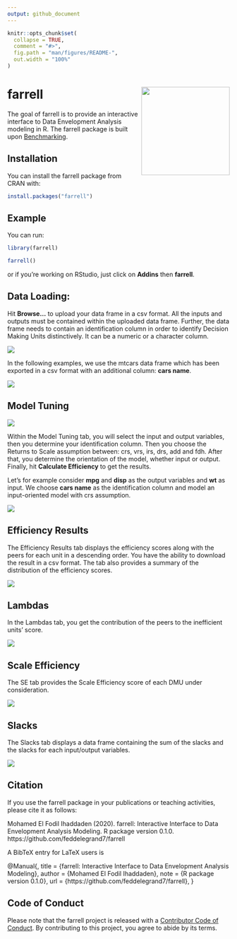 ```yaml
---
output: github_document
---
```


<!-- README.md is generated from README.Rmd. Please edit that file -->

```r
knitr::opts_chunk$set(
  collapse = TRUE,
  comment = "#>",
  fig.path = "man/figures/README-",
  out.width = "100%"
)
```

# farrell <a><img src='man/figures/hex.png' align="right" height="200" /></a>

<!-- badges: start -->
<!-- badges: end -->

The goal of farrell is to provide an interactive interface to Data Envelopment Analysis modeling in R. The farrell package is built upon [Benchmarking](https://CRAN.R-project.org/package=Benchmarking).

## Installation

You can install the farrell package from CRAN with:




```r

install.packages("farrell")

```



## Example

You can run: 

```r
library(farrell)

farrell()

```

or if you're working on RStudio, just click on __Addins__ then __farrell__. 

## Data Loading: 


Hit __Browse...__ to upload your data frame in a csv format. All the inputs and outputs must be contained
within the uploaded data frame. Further, the data frame needs to contain an identification column in order
to identify Decision Making Units distinctively. It can be a numeric or a character column.

![](man/figures/fig1.png)


In the following examples, we use the mtcars data frame which has been exported in a csv format with an additional column: __cars name__. 



![](man/figures/fig2.png)


## Model Tuning


![](man/figures/fig3.png)

Within the Model Tuning tab, you will select the input and output variables, then you determine your identification column. Then you choose the Returns to Scale assumption between: crs, vrs, irs, drs, add and fdh. After that, you determine the orientation of the model, whether input or output. Finally, hit __Calculate Efficiency__ to get the results. 

Let's for example consider __mpg__ and __disp__ as the output variables and __wt__ as input. We choose __cars name__ as the identification column and model an input-oriented model with crs assumption. 



![](man/figures/fig4.png)

## Efficiency Results


The Efficiency Results tab displays the efficiency scores along with the peers for each unit in a descending order. You have the ability to download the result in a csv format. The tab also provides a summary of the distribution of the efficiency scores. 


![](man/figures/fig5.png)


## Lambdas


In the Lambdas tab, you get the contribution of the peers to the inefficient units' score. 


![](man/figures/fig6.png)


## Scale Efficiency 


The SE tab provides the Scale Efficiency score of each DMU under consideration. 

![](man/figures/fig7.png)

## Slacks

The Slacks tab displays a data frame containing the sum of the slacks and the slacks for each input/output variables. 


![](man/figures/fig8.png)



## Citation 

If you use the farrell package in your publications or teaching activities, please cite it as follows:


  Mohamed El Fodil Ihaddaden (2020). farrell:
  Interactive Interface to Data Envelopment
  Analysis Modeling. R package version 0.1.0.
  https://github.com/feddelegrand7/farrell

A BibTeX entry for LaTeX users is

  @Manual{,
    title = {farrell: Interactive Interface to Data Envelopment Analysis Modeling},
    author = {Mohamed El Fodil Ihaddaden},
    note = {R package version 0.1.0},
    url = {https://github.com/feddelegrand7/farrell},
  }


## Code of Conduct
  
Please note that the farrell project is released with a [Contributor Code of Conduct](https://contributor-covenant.org/version/2/0/CODE_OF_CONDUCT.html). By contributing to this project, you agree to abide by its terms.

